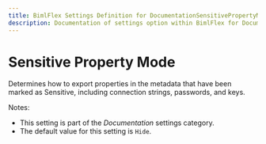 ```yaml
---
title: BimlFlex Settings Definition for DocumentationSensitivePropertyMode
description: Documentation of settings option within BimlFlex for DocumentationSensitivePropertyMode
---
```

<head>
  <meta name="varigenceProduct" content="BimlFlex"></meta>
  <meta name="varigenceArticleType" content="Reference"></meta>
</head>

# Sensitive Property Mode

Determines how to export properties in the metadata that have been marked as Sensitive, including connection strings, passwords, and keys.

Notes:

* This setting is part of the *Documentation* settings category.
* The default value for this setting is `Hide`.
